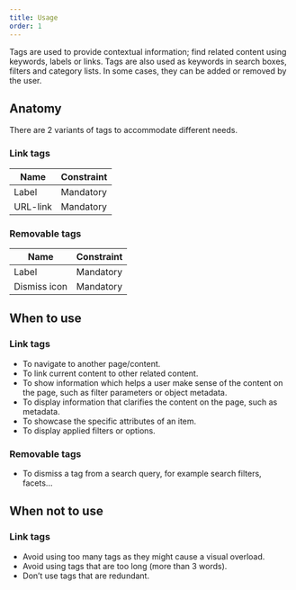 ```yaml
---
title: Usage
order: 1
---
```



<Paragraph size="lead">
  Tags are used to provide contextual information; find related content using
  keywords, labels or links. Tags are also used as keywords in search boxes,
  filters and category lists. In some cases, they can be added or removed by the
  user.
</Paragraph>

## Anatomy

There are 2 variants of tags to accommodate different needs.

### Link tags

| Name     | Constraint |
| -------- | ---------- |
| Label    | Mandatory  |
| URL-link | Mandatory  |

### Removable tags

| Name         | Constraint |
| ------------ | ---------- |
| Label        | Mandatory  |
| Dismiss icon | Mandatory  |

## When to use

### Link tags

- To navigate to another page/content.
- To link current content to other related content.
- To show information which helps a user make sense of the content on the page, such as filter parameters or object metadata.
- To display information that clarifies the content on the page, such as metadata.
- To showcase the specific attributes of an item.
- To display applied filters or options.

### Removable tags

- To dismiss a tag from a search query, for example search filters, facets...

## When not to use

### Link tags

- Avoid using too many tags as they might cause a visual overload.
- Avoid using tags that are too long (more than 3 words).
- Don’t use tags that are redundant.
